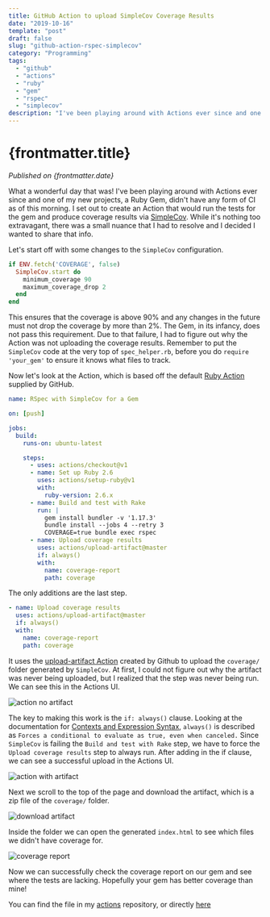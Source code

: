```yaml
---
title: GitHub Action to upload SimpleCov Coverage Results
date: "2019-10-16"
template: "post"
draft: false
slug: "github-action-rspec-simplecov"
category: "Programming"
tags:
  - "github"
  - "actions"
  - "ruby"
  - "gem"
  - "rspec"
  - "simplecov"
description: "I've been playing around with Actions ever since and one of my new projects, a Ruby Gem, didn't have any form of CI as of this morning. I set out to create an Action that would run the tests for the gem and produce coverage results via SimpleCov."
---
```



# {frontmatter.title}

<PublishedOnOldBlog />

_Published on {frontmatter.date}_

<Tweet id="1162823584684732416" />

What a wonderful day that was! I've been playing around with Actions ever since and one of my new projects, a Ruby Gem,
didn't have any form of CI as of this morning. I set out to create an Action that would run the tests for the gem and
produce coverage results via [SimpleCov](https://github.com/colszowka/simplecov). While it's nothing too extravagant, there was a small nuance that I had to
resolve and I decided I wanted to share that info.

Let's start off with some changes to the `SimpleCov` configuration.

```ruby
if ENV.fetch('COVERAGE', false)
  SimpleCov.start do
    minimum_coverage 90
    maximum_coverage_drop 2
  end
end
```

This ensures that the coverage is above 90% and any changes in the future must not drop the coverage by more than 2%.
The Gem, in its infancy, does not pass this requirement. Due to that failure, I had to figure out why the Action was not
uploading the coverage results. Remember to put the `SimpleCov` code at the very top of `spec_helper.rb`, before you do
`require 'your_gem'` to ensure it knows what files to track.

Now let's look at the Action, which is based off the default [Ruby Action](https://github.com/actions/starter-workflows/blob/master/ci/ruby.yml) supplied by GitHub.

```yaml
name: RSpec with SimpleCov for a Gem

on: [push]

jobs:
  build:
    runs-on: ubuntu-latest

    steps:
      - uses: actions/checkout@v1
      - name: Set up Ruby 2.6
        uses: actions/setup-ruby@v1
        with:
          ruby-version: 2.6.x
      - name: Build and test with Rake
        run: |
          gem install bundler -v '1.17.3'
          bundle install --jobs 4 --retry 3
          COVERAGE=true bundle exec rspec
      - name: Upload coverage results
        uses: actions/upload-artifact@master
        if: always()
        with:
          name: coverage-report
          path: coverage
```

The only additions are the last step.

```yaml
- name: Upload coverage results
  uses: actions/upload-artifact@master
  if: always()
  with:
    name: coverage-report
    path: coverage
```

It uses the [upload-artifact Action](https://github.com/actions/upload-artifact) created by Github to upload the `coverage/`
folder generated by `SimpleCov`. At first, I could not figure out why the artifact was never being uploaded, but I
realized that the step was never being run. We can see this in the Actions UI.

![action no artifact](/post_images/action_no_artifact.png)

The key to making this work is the `if: always()` clause. Looking at the documentation for
[Contexts and Expression Syntax](https://help.github.com/en/articles/contexts-and-expression-syntax-for-github-actions#always), `always()` is described as `Forces a conditional to evaluate as true, even when canceled.`
Since `SimpleCov` is failing the `Build and test with Rake` step, we have to force the `Upload coverage results` step to
always run. After adding in the if clause, we can see a successful upload in the Actions UI.

![action with artifact](/post_images/action_with_artifact.png)

Next we scroll to the top of the page and download the artifact, which is a zip file of the `coverage/` folder.

![download artifact](/post_images/download_artifact.png)

Inside the folder we can open the generated `index.html` to see which files we didn't have coverage for.

![coverage report](/post_images/coverage_report.png)

Now we can successfully check the coverage report on our gem and see where the tests are lacking. Hopefully your gem has
better coverage than mine!

You can find the file in my [actions](https://github.com/jer-k/actions) repository, or directly [here](https://github.com/jer-k/actions/blob/master/rspec-with-simplecov-for-gem.yml)
